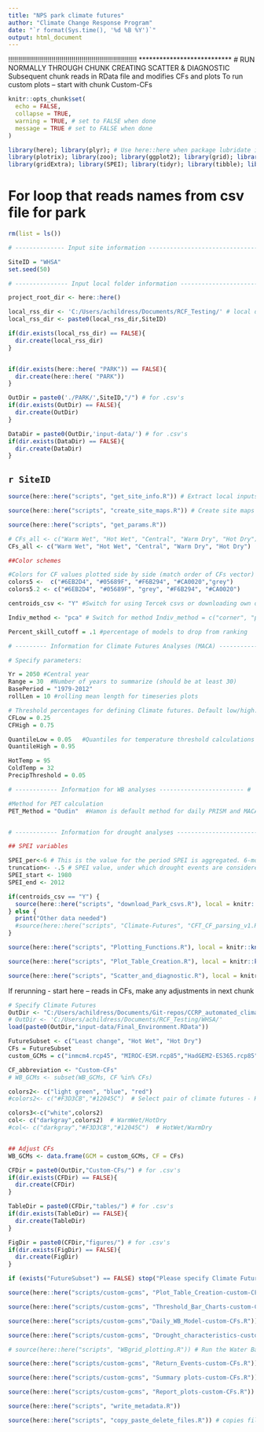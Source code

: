 ```yaml
---
title: "NPS park climate futures"
author: "Climate Change Response Program"
date: "`r format(Sys.time(), '%d %B %Y')`"
output: html_document
---
```

!!!!!!!!!!!!!!!!!!!!!!!!!!!!!!!!!!!!!!!!!!!!!!!!!!!!!!!!!!!!!!!!!
***************************
# RUN NORMALLY THROUGH CHUNK CREATING SCATTER & DIAGNOSTIC
Subsequent chunk reads in RData file and modifies CFs and plots
To run custom plots -- start with chunk Custom-CFs

```r

knitr::opts_chunk$set(
  echo = FALSE, 
  collapse = TRUE,
  warning = TRUE, # set to FALSE when done
  message = TRUE # set to FALSE when done
)

library(here); library(plyr); # Use here::here when package lubridate is used
library(plotrix); library(zoo); library(ggplot2); library(grid); library(cowplot); library(reshape2); library(raster); library(ncdf4); library(reshape2); library(WriteXLS); library(data.table); library(RColorBrewer); library(ggrepel); library(lubridate); library(dplyr); library(forcats); library(openxlsx); library("WaterBalance"); library(sf); library(raster); library(rgdal); library(R.utils); library(tmap); library(tmaptools); library(ggmap); library(ggspatial);
library(gridExtra); library(SPEI); library(tidyr); library(tibble); library(sp); library(skimr); library(cft); library(stringr); library(ggpubr); library(lemon); library(ggfortify); library(extRemes)


```


# For loop that reads names from csv file for park

```r

rm(list = ls())

# -------------- Input site information -------------------------------------- #

SiteID = "WHSA"  
set.seed(50)

# --------------- Input local folder information ----------------------------- #

project_root_dir <- here::here()

local_rss_dir <- 'C:/Users/achildress/Documents/RCF_Testing/' # local directory where you want this repo copied. Should be something like 'C:/Users/adillon/Documents/RSS/'. Next lines create folder for park
local_rss_dir <- paste0(local_rss_dir,SiteID)

if(dir.exists(local_rss_dir) == FALSE){
  dir.create(local_rss_dir)
}


if(dir.exists(here::here( "PARK")) == FALSE){
  dir.create(here::here( "PARK"))
}

OutDir = paste0('./PARK/',SiteID,"/") # for .csv's
if(dir.exists(OutDir) == FALSE){
  dir.create(OutDir)
}

DataDir = paste0(OutDir,'input-data/') # for .csv's
if(dir.exists(DataDir) == FALSE){
  dir.create(DataDir)
}

```

## `r SiteID`

```r

source(here::here("scripts", "get_site_info.R")) # Extract local inputs; seconds to run

source(here::here("scripts", "create_site_maps.R")) # Create site maps

source(here::here("scripts", "get_params.R"))

```

```r
# CFs_all <- c("Warm Wet", "Hot Wet", "Central", "Warm Dry", "Hot Dry")
CFs_all <- c("Warm Wet", "Hot Wet", "Central", "Warm Dry", "Hot Dry")

##Color schemes

#Colors for CF values plotted side by side (match order of CFs vector)
colors5 <-  c("#6EB2D4", "#05689F", "#F6B294", "#CA0020","grey")
colors5.2 <- c("#6EB2D4", "#05689F", "grey", "#F6B294", "#CA0020")

centroids_csv <- "Y" #Switch for using Tercek csvs or downloading own data

Indiv_method <- "pca" # Switch for method Indiv_method = c("corner", "pca")

Percent_skill_cutoff = .1 #percentage of models to drop from ranking

# --------- Information for Climate Futures Analyses (MACA) ------------------ #

# Specify parameters:

Yr = 2050 #Central year
Range = 30  #Number of years to summarize (should be at least 30)
BasePeriod = "1979-2012"
rollLen = 10 #rolling mean length for timeseries plots

# Threshold percentages for defining Climate futures. Default low/high:  0.25, 0.75
CFLow = 0.25     
CFHigh = 0.75

QuantileLow = 0.05   #Quantiles for temperature threshold calculations
QuantileHigh = 0.95

HotTemp = 95
ColdTemp = 32
PrecipThreshold = 0.05

# ------------ Information for WB analyses ------------------------ #

#Method for PET calculation 
PET_Method = "Oudin"  #Hamon is default method for daily PRISM and MACA data (containing only Tmax, Tmin, and Date). 


# ------------ Information for drought analyses ------------------------ #

## SPEI variables

SPEI_per<-6 # This is the value for the period SPEI is aggregated. 6-months is standard but could change if want. 
truncation<- -.5 # SPEI value, under which drought events are considered
SPEI_start <- 1980
SPEI_end <- 2012

```



```r

if(centroids_csv == "Y") {
  source(here::here("scripts", "download_Park_csvs.R"), local = knitr::knit_global())
} else {
  print("Other data needed")
  #source(here::here("scripts", "Climate-Futures", "CFT_CF_parsing_v1.R")) # Parse MACA data. Output = "_init_parsed.RData". # 9-8-21: CFT parsing script is not working due to an issue with the package or MACA servers. ACR to talk to CU Boulder about the issue. For now, add _init_parsed.RData file manually to parsed-data folder. 
}

source(here::here("scripts", "Plotting_Functions.R"), local = knitr::knit_global())

source(here::here("scripts", "Plot_Table_Creation.R"), local = knitr::knit_global()) # Requires "PARK_init_parsed.RData"; Output = "PARK_lat_long_Final_Environment.RData". 

source(here::here("scripts", "Scatter_and_diagnostic.R"), local = knitr::knit_global()) # Creates scatter and diagnostic plots. Outputs to Figs MACA folder. 
```

If rerunning - start here -- reads in CFs, make any adjustments in next chunk

```r
# Specify Climate Futures
OutDir <- "C:/Users/achildress/Documents/Git-repos/CCRP_automated_climate_futures/PARK/WHSA/"
# OutDir <- 'C:/Users/achildress/Documents/RCF_Testing/WHSA/'
load(paste0(OutDir,"input-data/Final_Environment.RData"))

FutureSubset <- c("Least change", "Hot Wet", "Hot Dry")
CFs = FutureSubset 
custom_GCMs = c("inmcm4.rcp45", "MIROC-ESM.rcp85","HadGEM2-ES365.rcp85") # In order as FutureSubset

CF_abbreviation <- "Custom-CFs"
# WB_GCMs <- subset(WB_GCMs, CF %in% CFs)

colors2<- c("light green", "blue", "red")
#colors2<- c("#F3D3CB","#12045C")  # Select pair of climate futures - HotWet/WarmDry

colors3<-c("white",colors2)
col<- c("darkgray",colors2)  # WarmWet/HotDry
#col<- c("darkgray","#F3D3CB","#12045C")  # HotWet/WarmDry


## Adjust CFs
WB_GCMs <- data.frame(GCM = custom_GCMs, CF = CFs)

CFDir = paste0(OutDir,"Custom-CFs/") # for .csv's
if(dir.exists(CFDir) == FALSE){
  dir.create(CFDir)
}

TableDir = paste0(CFDir,"tables/") # for .csv's
if(dir.exists(TableDir) == FALSE){
  dir.create(TableDir)
}

FigDir = paste0(CFDir,"figures/") # for .csv's
if(dir.exists(FigDir) == FALSE){
  dir.create(FigDir)
}

if (exists("FutureSubset") == FALSE) stop("Please specify Climate Futures") # At the top of the script, please enter a combination of futures, e.g. 

source(here::here("scripts/custom-gcms", "Plot_Table_Creation-custom-CFs.R")) 

source(here::here("scripts/custom-gcms", "Threshold_Bar_Charts-custom-CFs.R")) #Scatter needsto be troubleshooted

source(here::here("scripts/custom-gcms","Daily_WB_Model-custom-CFs.R"))

source(here::here("scripts/custom-gcms", "Drought_characteristics-custom-CFs.R"))

# source(here::here("scripts", "WBgrid_plotting.R")) # Run the Water Balance Model

source(here::here("scripts/custom-gcms", "Return_Events-custom-CFs.R"))

source(here::here("scripts/custom-gcms", "Summary plots-custom-CFs.R"))

source(here::here("scripts/custom-gcms", "Report_plots-custom-CFs.R"))

```



```r

source(here::here("scripts", "write_metadata.R"))

source(here::here("scripts", "copy_paste_delete_files.R")) # copies files and folders to specified local folder


```
